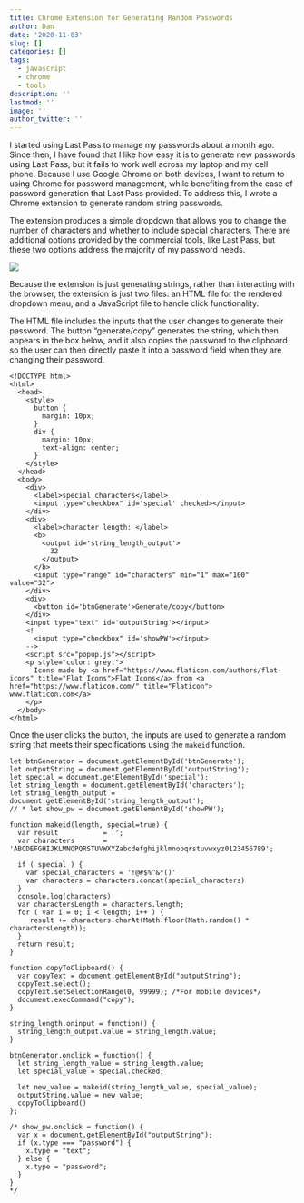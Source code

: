 ```yaml
---
title: Chrome Extension for Generating Random Passwords
author: Dan
date: '2020-11-03'
slug: []
categories: []
tags:
  - javascript
  - chrome
  - tools
description: ''
lastmod: ''
image: ''
author_twitter: ''
---
```


I started using Last Pass to manage my passwords about a month ago. Since then, I have found that I like how easy it is to generate new passwords using Last Pass, but it fails to work well across my laptop and my cell phone. Because I use Google Chrome on both devices, I want to return to using Chrome for password management, while benefiting from the ease of password generation that Last Pass provided. To address this, I wrote a Chrome extension to generate random string passwords. 

The extension produces a simple dropdown that allows you to change the number of characters and whether to include special characters. There are additional options provided by the commercial tools, like Last Pass, but these two options address the majority of my password needs.

![](/2020-11-03-chrome-extension-for-generating-random-passwords/index_files/Screenshot from 2020-11-03 13-52-34.png)


Because the extension is just generating strings, rather than interacting with the browser, the extension is just two files: an HTML file for the rendered dropdown menu, and a JavaScript file to handle click functionality.

The HTML file includes the inputs that the user changes to generate their password.
The button "generate/copy" generates the string, which then appears in the box below, and it also copies the password to the clipboard so the user can then directly paste it into a password field when they are changing their password.

```
<!DOCTYPE html>
<html>
  <head>
    <style>
      button {
        margin: 10px;
      }
      div {
        margin: 10px;
        text-align: center;
      }
    </style>
  </head>
  <body>
    <div>
      <label>special characters</label>
      <input type="checkbox" id='special' checked></input>
    </div>
    <div>
      <label>character length: </label>
      <b>
        <output id='string_length_output'>
          32
        </output>
      </b>
      <input type="range" id="characters" min="1" max="100" value="32">
    </div>
    <div>
      <button id='btnGenerate'>Generate/copy</button>
    </div>
    <input type="text" id='outputString'></input>
    <!--  
      <input type="checkbox" id='showPW'></input>
    --> 
    <script src="popup.js"></script>
    <p style="color: grey;">
      Icons made by <a href="https://www.flaticon.com/authors/flat-icons" title="Flat Icons">Flat Icons</a> from <a href="https://www.flaticon.com/" title="Flaticon"> www.flaticon.com</a>
    </p>
  </body>
</html>
```

Once the user clicks the button, the inputs are used to generate a random string that meets their specifications using the `makeid` function.

```
let btnGenerator = document.getElementById('btnGenerate');
let outputString = document.getElementById('outputString');
let special = document.getElementById('special');
let string_length = document.getElementById('characters');
let string_length_output = document.getElementById('string_length_output');
// * let show_pw = document.getElementById('showPW');

function makeid(length, special=true) {
  var result           = '';
  var characters       = 'ABCDEFGHIJKLMNOPQRSTUVWXYZabcdefghijklmnopqrstuvwxyz0123456789';

  if ( special ) {
    var special_characters = '!@#$%^&*()'
    var characters = characters.concat(special_characters)
  }
  console.log(characters)
  var charactersLength = characters.length;
  for ( var i = 0; i < length; i++ ) {
     result += characters.charAt(Math.floor(Math.random() * charactersLength));
  }
  return result;
}

function copyToClipboard() {
  var copyText = document.getElementById("outputString");
  copyText.select();
  copyText.setSelectionRange(0, 99999); /*For mobile devices*/
  document.execCommand("copy");
}

string_length.oninput = function() {
  string_length_output.value = string_length.value;
}

btnGenerator.onclick = function() {
  let string_length_value = string_length.value;
  let special_value = special.checked;

  let new_value = makeid(string_length_value, special_value);
  outputString.value = new_value;
  copyToClipboard()
};

/* show_pw.onclick = function() {
  var x = document.getElementById("outputString");
  if (x.type === "password") {
    x.type = "text";
  } else {
    x.type = "password";
  }
}
*/
```

